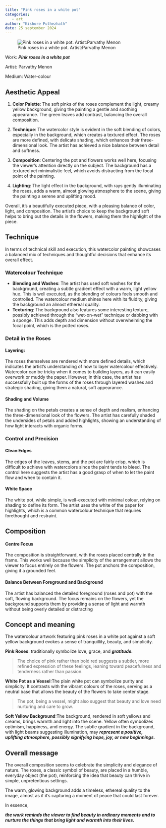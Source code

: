 ```yaml
---
title: "Pink roses in a white pot"
categories: 
   - art
author: "Kishore Puthezhath"
date: 25 september 2024
---
```


![Pink roses in a white pot. Artist:Parvathy Menon](images/IMG_5406.jpeg)

Work: ***Pink roses in a white pot***

Artist: Parvathy Menon

Medium: Water-colour

## **Aesthetic Appeal**

1.  **Color Palette**: The soft pinks of the roses complement the light, creamy yellow background, giving the painting a gentle and soothing appearance. The green leaves add contrast, balancing the overall composition.

2.  **Technique**: The watercolor style is evident in the soft blending of colors, especially in the background, which creates a textured effect. The roses are more defined, with delicate shading, which enhances their three-dimensional look. The artist has achieved a nice balance between detail and softness.

3.  **Composition**: Centering the pot and flowers works well here, focusing the viewer’s attention directly on the subject. The background has a textured yet minimalistic feel, which avoids distracting from the focal point of the painting.

4.  **Lighting**: The light effect in the background, with rays gently illuminating the roses, adds a warm, almost glowing atmosphere to the scene, giving the painting a serene and uplifting mood.

Overall, it’s a beautifully executed piece, with a pleasing balance of color, light, and composition. The artist’s choice to keep the background soft helps to bring out the details in the flowers, making them the highlight of the piece.

## Technique

In terms of technical skill and execution, this watercolor painting showcases a balanced mix of techniques and thoughtful decisions that enhance its overall effect.

### **Watercolour Technique**

-   **Blending and Washes**: The artist has used soft washes for the background, creating a subtle gradient effect with a warm, light yellow hue. This is well executed, as the blending of colours feels smooth and controlled. The watercolour medium shines here with its fluidity, giving the background an almost ethereal quality.
-   **Texturing**: The background also features some interesting texture, possibly achieved through the "wet-on-wet" technique or dabbing with a sponge. This adds depth and dimension without overwhelming the focal point, which is the potted roses.

### **Detail in the Roses**

#### **Layering**: 

The roses themselves are rendered with more defined details, which indicates the artist’s understanding of how to layer watercolour effectively. Watercolor can be tricky when it comes to building layers, as it can easily overwork or muddy the paper. However, in this case, the artist has successfully built up the forms of the roses through layered washes and strategic shading, giving them a natural, soft appearance.

#### **Shading and Volume**

The shading on the petals creates a sense of depth and realism, enhancing the three-dimensional look of the flowers. The artist has carefully shaded the undersides of petals and added highlights, showing an understanding of how light interacts with organic forms.

### **Control and Precision**

#### **Clean Edges**

The edges of the leaves, stems, and the pot are fairly crisp, which is difficult to achieve with watercolors since the paint tends to bleed. The control here suggests the artist has a good grasp of when to let the paint flow and when to contain it.

#### **White Space**

The white pot, while simple, is well-executed with minimal colour, relying on shading to define its form. The artist uses the white of the paper for highlights, which is a common watercolour technique that requires forethought and restraint.

## **Composition**

#### **Centre Focus** 

The composition is straightforward, with the roses placed centrally in the frame. This works well because the simplicity of the arrangement allows the viewer to focus entirely on the flowers. The pot anchors the composition, giving it a grounded feel.

#### **Balance Between Foreground and Background**

The artist has balanced the detailed foreground (roses and pot) with the soft, flowing background. The focus remains on the flowers, yet the background supports them by providing a sense of light and warmth without being overly detailed or distracting

## Concept and meaning

The watercolour artwork featuring pink roses in a white pot against a soft yellow background evokes a sense of tranquillity, beauty, and simplicity.

**Pink Roses**: traditionally symbolize love, grace, and ***gratitude***.

> The choice of pink rather than bold red suggests a subtler, more refined expression of these feelings, leaning toward peacefulness and tenderness rather than passion.

**White Pot as a Vessel**:The plain white pot can symbolize purity and simplicity. It contrasts with the vibrant colours of the roses, serving as a neutral base that allows the beauty of the flowers to take center stage.

> The pot, being a vessel, might also suggest that beauty and love need nurturing and care to grow.

**Soft Yellow Background**:The background, rendered in soft yellows and creams, brings warmth and light into the scene. Yellow often symbolizes optimism, happiness, and energy. The subtle gradient in the background, with light beams suggesting illumination, may ***represent a positive, uplifting atmosphere, possibly signifying hope, joy, or new beginnings***.

::: callout-important
## Overall message

The overall composition seems to celebrate the simplicity and elegance of nature. The roses, a classic symbol of beauty, are placed in a humble, everyday object (the pot), reinforcing the idea that beauty can thrive in simple, unpretentious settings.

The warm, glowing background adds a timeless, ethereal quality to the image, almost as if it's capturing a moment of peace that could last forever.

In essence,

***the work reminds the viewer to find beauty in ordinary moments and to nurture the things that bring light and warmth into their lives.***
:::
